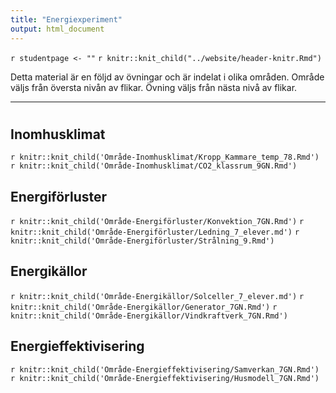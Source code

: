 ```yaml
---
title: "Energiexperiment"
output: html_document
---
```


`r studentpage <- ""`
`r knitr::knit_child("../website/header-knitr.Rmd")`

Detta material är en följd av övningar och är indelat i olika områden. Område väljs från översta nivån av flikar. Övning väljs från nästa nivå av flikar. 

***

# {.tabset .tabset-fade}

## Inomhusklimat {.tabset .tabset-fade}

`r knitr::knit_child('Område-Inomhusklimat/Kropp_Kammare_temp_78.Rmd')`
`r knitr::knit_child('Område-Inomhusklimat/CO2_klassrum_9GN.Rmd')`


## Energiförluster {.tabset .tabset-fade}


`r knitr::knit_child('Område-Energiförluster/Konvektion_7GN.Rmd')`
`r knitr::knit_child('Område-Energiförluster/Ledning_7_elever.md')`
`r knitr::knit_child('Område-Energiförluster/Strålning_9.Rmd')`

## Energikällor {.tabset .tabset-fade}

`r knitr::knit_child('Område-Energikällor/Solceller_7_elever.md')`
`r knitr::knit_child('Område-Energikällor/Generator_7GN.Rmd')`
`r knitr::knit_child('Område-Energikällor/Vindkraftverk_7GN.Rmd')`



## Energieffektivisering {.tabset .tabset-fade}

`r knitr::knit_child('Område-Energieffektivisering/Samverkan_7GN.Rmd')`
`r knitr::knit_child('Område-Energieffektivisering/Husmodell_7GN.Rmd')`
